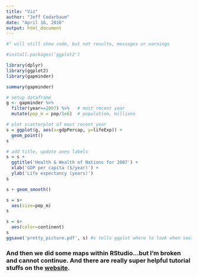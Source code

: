 ```yaml
---
title: "Viz"
author: "Jeff Cedarbaum"
date: "April 16, 2016"
output: html_document
---
```


```r
#^ will still show code, but not results, messages or warnings

#install.packages('ggplot2')

library(dplyr)
library(ggplot2)
library(gapminder)

summary(gapminder)

# setup dataframe
g <- gapminder %>%
  filter(year==2007) %>%   # most recent year 
  mutate(pop_m = pop/1e6)  # population, millions

# plot scatterplot of most recent year 
s = ggplot(g, aes(x=gdpPercap, y=lifeExp)) +
  geom_point()
s

# add title, update axes labels
s = s + 
  ggtitle('Health & Wealth of Nations for 2007') +
  xlab('GDP per capita ($/year)') +
  ylab('Life expectancy (years)')
s

s + geom_smooth()

s = s+
  aes(size=pop_m)
s

s = s+
  aes(color=continent)
s
ggsave('pretty_picture.pdf', s) #s tells ggplot where to look when saving...sometimes it misses stuff
```


### And then we did some maps within RStudio...but I'm broken and cannot continue.  And there are really super helpful tutorial stuffs on the [website](http://remi-daigle.github.io/2016-04-15-UCSB/).



















